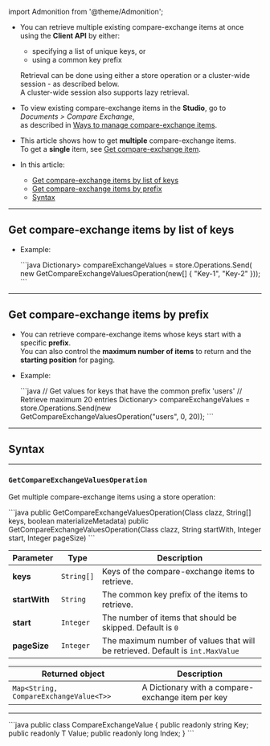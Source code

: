 ﻿import Admonition from '@theme/Admonition';

<Admonition type="note" title="">

* You can retrieve multiple existing compare-exchange items at once using the **Client API** by either:
  * specifying a list of unique keys, or
  * using a common key prefix

  Retrieval can be done using either a store operation or a cluster-wide session - as described below.  
  A cluster-wide session also supports lazy retrieval.

* To view existing compare-exchange items in the **Studio**, go to _Documents > Compare Exchange_,  
  as described in [Ways to manage compare-exchange items](../compare-exchange/overview#ways-to-create-and-manage-compare-exchange-items).  

* This article shows how to get **multiple** compare-exchange items.  
  To get a **single** item, see [Get compare-exchange item](../compare-exchange/get-cmpxchg-item).

* In this article:  
  * [Get compare-exchange items by list of keys](../compare-exchange/get-cmpxchg-items#get-compare-exchange-items-by-list-of-keys)
  * [Get compare-exchange items by prefix](../compare-exchange/get-cmpxchg-items#get-compare-exchange-items-by-prefix)
  * [Syntax](../compare-exchange/get-cmpxchg-items#syntax)

</Admonition>

---

## Get compare-exchange items by list of keys
  
* Example:
    
    <TabItem value="" label="">
    ```java    
    Dictionary<string, CompareExchangeValue<string>> compareExchangeValues
        = store.Operations.Send(
            new GetCompareExchangeValuesOperation<string>(new[] { "Key-1", "Key-2" }));
    ```
    </TabItem>
    
---

## Get compare-exchange items by prefix

* You can retrieve compare-exchange items whose keys start with a specific **prefix**.   
  You can also control the **maximum number of items** to return and the **starting position** for paging.

* Example:
    
    <TabItem value="" label="">
    ```java
    // Get values for keys that have the common prefix 'users'
    // Retrieve maximum 20 entries
    Dictionary<string, CompareExchangeValue<User>> compareExchangeValues
        = store.Operations.Send(new GetCompareExchangeValuesOperation<User>("users", 0, 20));
    ```
    </TabItem>
    
---

## Syntax

---

### `GetCompareExchangeValuesOperation`  
Get multiple compare-exchange items using a store operation: 

<TabItem value="" label="">
```java
public GetCompareExchangeValuesOperation(Class<T> clazz, String[] keys, boolean materializeMetadata)
public GetCompareExchangeValuesOperation(Class<T> clazz, String startWith, Integer start, Integer pageSize)
```
</TabItem>

| Parameter     | Type       | Description                                           |
|---------------|------------|-------------------------------------------------------|
| **keys**      | `String[]` | Keys of the compare-exchange items to retrieve.       |
| **startWith** | `String`   | The common key prefix of the items to retrieve.       |
| **start**     | `Integer`  | The number of items that should be skipped. Default is `0`                      |
| **pageSize**  | `Integer`  | The maximum number of values that will be retrieved. Default is `int.MaxValue`  |

| Returned object                        |  Description                                      |
|----------------------------------------|---------------------------------------------------|
| `Map<String, CompareExchangeValue<T>>` | A Dictionary with a compare-exchange item per key |

---

<TabItem value="" label="">
```java
public class CompareExchangeValue<T>
{
  public readonly string Key;
  public readonly T Value;
  public readonly long Index;
}
```
</TabItem>
